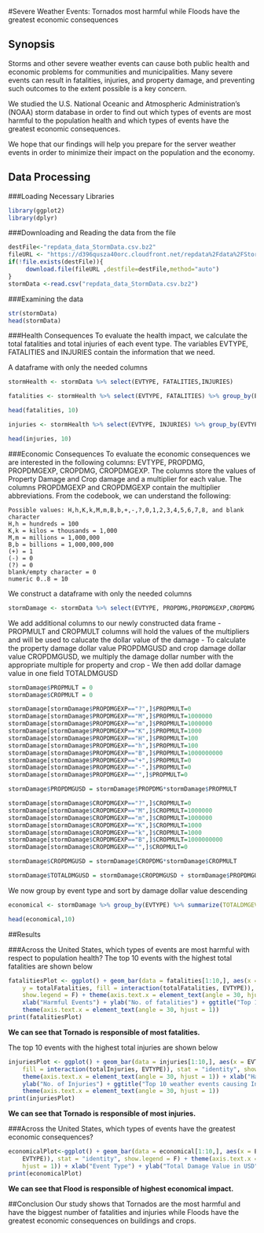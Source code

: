 #Severe Weather Events: Tornados most harmful while Floods have the greatest economic consequences

## Synopsis
Storms and other severe weather events can cause both public health and economic problems for communities and municipalities. Many severe events can result in fatalities, injuries, and property damage, and preventing such outcomes to the extent possible is a key concern.

We studied the U.S. National Oceanic and Atmospheric Administration's (NOAA) storm database in order to find out which types of events are most harmful to the population health and which types of events have the greatest economic consequences. 

We hope that our findings will help you prepare for the server weather events in order to minimize their impact on the population and the economy.

## Data Processing
###Loading Necessary Libraries
```r
library(ggplot2)
library(dplyr)

```

###Downloading and Reading the data from the file 
```r
destFile<-"repdata_data_StormData.csv.bz2"
fileURL <- "https://d396qusza40orc.cloudfront.net/repdata%2Fdata%2FStormData.csv.bz2"
if(!file.exists(destFile)){
     download.file(fileURL ,destfile=destFile,method="auto")
} 
stormData <-read.csv("repdata_data_StormData.csv.bz2")
```

###Examining the data
```r
str(stormData)
head(stormData)
```

###Health Consequences
To evaluate the health impact, we calculate the total fatalities and total injuries of each event type. The variables EVTYPE, FATALITIES and INJURIES contain the information that we need.

A dataframe with only the needed columns
```r
stormHealth <- stormData %>% select(EVTYPE, FATALITIES,INJURIES)
```

```r
fatalities <- stormHealth %>% select(EVTYPE, FATALITIES) %>% group_by(EVTYPE) %>% summarise(totalFatalities = sum(FATALITIES)) %>% arrange(-totalFatalities)

head(fatalities, 10)

injuries <- stormHealth %>% select(EVTYPE, INJURIES) %>% group_by(EVTYPE) %>% summarise(totalInjuries = sum(INJURIES)) %>% arrange(-totalInjuries)

head(injuries, 10)
```

###Economic Consequences
To evaluate the economic consequences we are interested in the following columns: EVTYPE, PROPDMG, PROPDMGEXP, CROPDMG, CROPDMGEXP. The columns store the values of Property Damage and Crop damage and a multiplier for each value. 
The columns PROPDMGEXP and CROPDMGEXP contain the multiplier abbreviations. From the codebook, we can understand the following:

    Possible values: H,h,K,k,M,m,B,b,+,-,?,0,1,2,3,4,5,6,7,8, and blank character
    H,h = hundreds = 100
    K,k = kilos = thousands = 1,000
    M,m = millions = 1,000,000
    B,b = billions = 1,000,000,000
    (+) = 1
    (-) = 0
    (?) = 0
    blank/empty character = 0
    numeric 0..8 = 10


We construct a dataframe with only the needed columns
```r
stormDamage <- stormData %>% select(EVTYPE, PROPDMG,PROPDMGEXP,CROPDMG,CROPDMGEXP)
```

We add additional columns to our newly constructed data frame
- PROPMULT and CROPMULT columns will hold the values of the multipliers and will be used to calucate the dollar value of the damage
- To calculate the property damage dollar value PROPDMGUSD and crop damage dollar value CROPDMGUSD, we multiply the damage dollar number with the appropriate multiple for property and crop
- We then add dollar damage value in one field TOTALDMGUSD

```r
stormDamage$PROPMULT = 0
stormDamage$CROPMULT = 0

stormDamage[stormDamage$PROPDMGEXP=="?",]$PROPMULT=0
stormDamage[stormDamage$PROPDMGEXP=="M",]$PROPMULT=1000000
stormDamage[stormDamage$PROPDMGEXP=="m",]$PROPMULT=1000000
stormDamage[stormDamage$PROPDMGEXP=="K",]$PROPMULT=1000
stormDamage[stormDamage$PROPDMGEXP=="H",]$PROPMULT=100
stormDamage[stormDamage$PROPDMGEXP=="h",]$PROPMULT=100
stormDamage[stormDamage$PROPDMGEXP=="B",]$PROPMULT=1000000000
stormDamage[stormDamage$PROPDMGEXP=="+",]$PROPMULT=0
stormDamage[stormDamage$PROPDMGEXP=="-",]$PROPMULT=0
stormDamage[stormDamage$PROPDMGEXP=="",]$PROPMULT=0

stormDamage$PROPDMGUSD = stormDamage$PROPDMG*stormDamage$PROPMULT

stormDamage[stormDamage$CROPDMGEXP=="?",]$CROPMULT=0
stormDamage[stormDamage$CROPDMGEXP=="M",]$CROPMULT=1000000
stormDamage[stormDamage$CROPDMGEXP=="m",]$CROPMULT=1000000
stormDamage[stormDamage$CROPDMGEXP=="K",]$CROPMULT=1000
stormDamage[stormDamage$CROPDMGEXP=="k",]$CROPMULT=1000
stormDamage[stormDamage$CROPDMGEXP=="B",]$CROPMULT=1000000000
stormDamage[stormDamage$CROPDMGEXP=="",]$CROPMULT=0

stormDamage$CROPDMGUSD = stormDamage$CROPDMG*stormDamage$CROPMULT

stormDamage$TOTALDMGUSD = stormDamage$CROPDMGUSD + stormDamage$PROPDMGUSD

```
We now group by event type and sort by damage dollar value descending 
```r
economical <- stormDamage %>% group_by(EVTYPE) %>% summarize(TOTALDMGEVENTTYPE = sum(TOTALDMGUSD))%>% arrange(-TOTALDMGEVENTTYPE) 

head(economical,10)
```

##Results

###Across the United States, which types of events are most harmful with respect to population health?
The top 10 events with the highest total fatalities are shown below
```r
fatalitiesPlot <- ggplot() + geom_bar(data = fatalities[1:10,], aes(x = EVTYPE, 
    y = totalFatalities, fill = interaction(totalFatalities, EVTYPE)), stat = "identity", 
    show.legend = F) + theme(axis.text.x = element_text(angle = 30, hjust = 1)) + 
    xlab("Harmful Events") + ylab("No. of fatalities") + ggtitle("Top 10 weather events causing fatalities") + 
    theme(axis.text.x = element_text(angle = 30, hjust = 1))
print(fatalitiesPlot)
```
**We can see that Tornado is responsible of most fatalities.**

The top 10 events with the highest total injuries are shown below
```r
injuriesPlot <- ggplot() + geom_bar(data = injuries[1:10,], aes(x = EVTYPE, y = totalInjuries, 
    fill = interaction(totalInjuries, EVTYPE)), stat = "identity", show.legend = F) + 
    theme(axis.text.x = element_text(angle = 30, hjust = 1)) + xlab("Harmful Events") + 
    ylab("No. of Injuries") + ggtitle("Top 10 weather events causing Injuries") + 
    theme(axis.text.x = element_text(angle = 30, hjust = 1))
print(injuriesPlot)
```

**We can see that Tornado is responsible of most injuries.**

###Across the United States, which types of events have the greatest economic consequences?
```r
economicalPlot<-ggplot() + geom_bar(data = economical[1:10,], aes(x = EVTYPE, y = TOTALDMGEVENTTYPE, fill = interaction(TOTALDMGEVENTTYPE, 
    EVTYPE)), stat = "identity", show.legend = F) + theme(axis.text.x = element_text(angle = 30, 
    hjust = 1)) + xlab("Event Type") + ylab("Total Damage Value in USD")
print(economicalPlot)
```

**We can see that Flood is responsible of highest economical impact.**

##Conclusion
Our study shows that Tornados are the most harmful and have the biggest number of fatalities and injuries while Floods have the greatest economic consequences on buildings and crops.